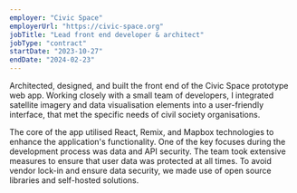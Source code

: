 ```yaml
---
employer: "Civic Space"
employerUrl: "https://civic-space.org"
jobTitle: "Lead front end developer & architect"
jobType: "contract"
startDate: "2023-10-27"
endDate: "2024-02-23"
---
```



Architected, designed, and built the front end of the <InternalLink href="/civic-space">
Civic Space</InternalLink> prototype web app. Working closely with a small team of developers, I integrated satellite imagery and data visualisation elements into a user-friendly interface, that met the specific needs of civil society organisations.

The core of the app utilised React, Remix, and Mapbox technologies to enhance the application's functionality. One of the key focuses during the development process was data and API security. The team took extensive measures to ensure that user data was protected at all times. To avoid vendor lock-in and ensure data security, we made use of open source libraries and self-hosted solutions.
